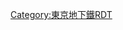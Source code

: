 {{Routemap|collapse=yes|title=東西線|title-bg=#00a7db|title-color=white|inline=<includeonly>yes</includeonly>|map=
\SPLa~~ ~~[[東日本旅客鐵道|JR東]]：{{rint|ja|ecr}} [[中央線快速|中央線（快速）]]
\vBHF~~ ~~[[三鷹站|三鷹]]
\SHI1+l!~v-SHI2gr!~POINTER+4\SHI1+r~~ ~~JR東：{{rint|ja|ecs}} [[中央·總武緩行線|中央線（各站停車）]]
\!~tBHFa@f!~HUBaq\BHF!~HUBeq~~0.0~~T-01 '''[[中野站 (東京都)|中野]]'''
STRc2!~POINTER2\tSTR!~SPLg+3!~STRc2\STR3~~ ~~JR東：{{rint|ja|ecs}} 中央線（各站停車）
STRc2\STR3+1!~STRc2\tSTR!~STRc4!~STR3+1\STRc4!~POINTER4\~~ ~~JR東：{{rint|ja|ecr}} 中央線（快速）
vSTR+1-!~STRc2\STRc4!~STR3+1\tSTR!~STRc4\\
vSTR-!~v-STR+1\STRc4\tSTR\\
vLSTR\\tKRZt\tSTRq\~~ ~~{{rint|Tokyo|Oedo}} [[都營地下鐵|都營]][[大江戶線]]
tBHF~~2.0~~T-02 '''[[落合站 (東京都)|落合]]'''
tKRZW~~ ~~[[神田川 (東京都)|神田川]]
BHFq!~HUBa\tKRZ\STRq~~ ~~JR東：{{rint|ja|eyt}} [[山手線]]
BHFq!~HUB\tKRZ\STRq~~ ~~[[西武鐵道|西武]]：{{rint|saitama|ss}} [[新宿線 (西武鐵道)|新宿線]]
HUBlf\tBHF!~HUBeq\~~3.9~~T-03 '''[[高田馬場站|高田馬場]]
tSTRq\tKRZt\tSTRq~~ ~~{{rint|Tokyo|Fukutoshin}} [[副都心線]]
vLSTR\\tBHF\\~~5.6~~T-04 '''[[早稻田站|早稻田]]'''
vÜWB\\tBHF\\~~6.8~~T-05 '''[[神樂坂站|神樂坂]]'''
vLSTR\\tSTR\tSTR+l\tSTRq~~ ~~{{rint|Tokyo|Yurakucho}} [[有樂町線]]
\tSTRq\tKRZt\tKRZt\tSTR+r~~ ~~都營：{{rint|Tokyo|Oedo}} 大江戶線
\HUBrg\tSTR!~HUBq\tSTR!~HUBq\tBHF!~HUBlg
\tBHFq!~HUB\tKRZt\tSTRr\tSTRl!~HUB
\tBHFq!~HUB\tKRZt\tSTRq\tSTRq!~HUB~~ ~~{{rint|Tokyo|Namboku}} [[南北線 (東京地下鐵)|南北線]]
vLSTR\WASSERq!~HUB\tKRZW\WASSERq\WASSERq!~HUB~~ ~~[[皇居]]{{link-ja|外濠 (東京都)|外濠 (東京都)|外濠}}
\vSTR-STRl\BHFq!~HUB\tKRZ\STRq\STRq!~HUB\v-STR+r~~ ~~JR東：{{rint|ja|ecs}} 中央線（各站停車）
\vSTRl-\STRq!~HUB\tKRZ\STRq\STRq!~HUB\vSTR+r-STR~~ ~~JR東：{{rint|ja|ecr}} 中央線（快速）
\\HUBlf\tBHF!~HUBq\HUBq\HUBrf\vLSTR~~8.0~~T-06 '''[[飯田橋站|飯田橋]]'''
HUBrg\tBHF!~HUBeq\~~8.7~~T-07 '''[[九段下站|九段下]]'''
tBHFq!~HUB\tKRZt\tSTRq~~ ~~都營：{{rint|Tokyo|Shinjuku}} [[新宿線 (都營地下鐵)|新宿線]]
tBHFq!~HUBe\tKRZt\tSTRq~~ ~~{{rint|Tokyo|Hanzomon}} [[半藏門線]]
tKRZW~~ ~~皇居清水濠
tKRZW~~ ~~皇居清水濠
tKRZW~~ ~~皇居大手濠
tKRZW~~ ~~皇居大手濠
tBHF~~9.7~~T-08 '''[[竹橋站|竹橋]]'''
tKRZW~~ ~~{{rint|Tokyo|Hanzomon}} 半藏門線
\d\tKRZW\d\tSTR+l~~ ~~皇居大手濠
\tBHFq!~HUBa\tKRZt\tdSTRq\tKRZt\d~~ ~~都營：{{rint|Tokyo|Mita}} [[三田線 (都營地下鐵)|三田線]]
\tSTRq!~HUB\cd!~tKRZt\cd!~lBHF!~HUBa\tKRZt\d~~ ~~{{rint|Tokyo|Chiyoda}} [[千代田線]]
\c\HUBlf\dHUBq!~tBHF\cHUBq\cd!~HUBtg\c!~tBHF\dHUBq\HUBlg~~10.7~~T-09 '''[[大手町站 (東京都)|大手町]]'''
\d\tSTRq\tKRZt\tdSTRq\cd!~tKRZt\cd!~lBHF!~HUBe\tdSTRq~~ ~~{{rint|Tokyo|Marunouchi}} [[丸之內線]]
\\tSTRq\tKRZt\tSTRq!~tSTR~L\tSTR+r!~tSTR~R\vLSTR~~ ~~JR東：{{rint|ja|esr}} [[總武快速線|總武線（快速）]]
\\hSTRq\tKRZh\cd!~hSTRq\d!~dMASK!~tdKRZh\tdKRZh\STRr!~lhSTRe@gq!~STR~L\cSTR~R~~ ~~JR東：{{rint|ja|ecr}} 中央線（快速）
\\hSTRq\tKRZh\cd!~hSTRq\d!~dMASK!~tdKRZh\tdKRZh\hdSTRq\cd!~STR~~ ~~JR東：{{rint|ja|eyt}} 山手線
\\hSTRq\tKRZh\cd!~hSTRq\d!~dMASK!~tdKRZh\tdKRZh\hdSTRq\cd!~STR~~ ~~JR東：{{rint|ja|新幹線|東北}} [[東北新幹線]]
\\\tSTR\cd\tdSTR\tdLSTR\cd\dLSTR
\\tBHFq!~HUBa\tKRZt\tdSTRq\d\tSTR2u\v-STR3~~ ~~{{rint|Tokyo|Ginza}} [[銀座線]]
\\HUBtl\tBHF!~HUBeq\\v-STR+1\vSTR+4-!~ÜWu4~~11.5~~T-10 '''[[日本橋站 (東京都)|日本橋]]'''
\\tBHFq!~HUBe\tKRZt\tdSTRq\\vSTR\d~~ ~~都營：{{rint|Tokyo|Asakusa}} [[淺草線]]
\\d\tSTR\d\\vLSTR
HUBrg\tBHF!~HUBeq\~~12.0~~T-11 '''[[茅場町站|茅場町]]'''
tBHFq!~HUBe\tKRZt\tSTRq~~ ~~{{rint|Tokyo|Hibiya}} [[日比谷線]]
tKRZW~~ ~~{{link-ja|龜島川|亀島川}}
tKRZW~~ ~~[[隅田川]]
tKRZW~~ ~~大島川西支川
\tKRZt\tBHFq!~HUBa~~ ~~都營：{{rint|Tokyo|Oedo}} 大江戶線
\tBHF!~HUBaq\HUBrf~~13.8~~T-12 '''[[門前仲町站|門前仲町]]'''
tKRZW~~ ~~平久川
tBHF~~14.9~~T-13 '''[[木場站|木場]]'''
tKRZW~~ ~~{{link-ja|大橫川|大横川}}
tSTR~~ ~~{{link-ja|深川車輛基地|深川車両基地|深川檢車區、深川工場}}
STR+r\KDSTa\tBHF\\~~15.8~~T-14 '''[[東陽町站|東陽町]]'''
hKRZWae\hKRZWae\tSTR\\~~ ~~{{link-ja|汐濱運河|汐浜運河}}
STR\tSTRa\tSTR\\
kSTR2\tSTRl\tABZgr\\
kSTRc1\kSTRl+4\tKRZ\\~~ ~~[[日本貨物鐵道|JR貨物]]：[[總武本線]]{{link-ja|越中島支線|越中島支線}}
tBHF~~17.0~~T-15 '''[[南砂町站|南砂町]]'''
tSTRe
hSTRa
hKRZW~~ ~~{{link-ja|荒川中川橋樑 (東京地下鐵東西線)|荒川中川橋梁 (東京地下鉄東西線)|荒川中川橋樑}}~~[[荒川 (關東)|荒川]]
hKRZW~~ ~~荒川中川橋樑~~[[中川]]
hBHF~~19.7~~T-16 '''[[西葛西站|西葛西]]'''
hBHF~~20.9~~T-17 '''[[葛西站|葛西]]'''
hKRZW!~GRZq~~ ~~{{link-ja|舊江戶川|旧江戸川}} [[東京都]][[千葉縣]]界
hBHF~~22.8~~T-18 '''[[浦安站 (千葉縣)|浦安]]'''
hBHF~~24.0~~T-19 '''[[南行德站|南行德]]'''
hBHF~~25.5~~T-20 '''[[行德站|行德]]'''
hBHF~~26.8~~T-21 '''[[妙典站|妙典]]'''
KDSTaq!~lhSTRa@fq\hABZgr\~~ ~~{{link-ja|深川檢車區行德分室|深川検車区行徳分室}}
hKRZW~~ ~~[[江戶川]]
hBHF~~28.9~~T-22 '''[[原木中山站|原木中山]]'''
\\d\hKRZW\d\\vLSTR~~ ~~{{link-ja|真間川|真間川}}
\\\hSTR\STRc2\v-STR3!~STRc2!~POINTER+4\vSTR3-~~ ~~{{rint|ja|ecs}} JR東：總武線（各站停車）
\\\hSTRe\STR+1\STR+1+c4!~POINTERg@rfq\STRc4~~ ~~{{rint|ja|esr}} JR東：總武線（快速）
\HUBrg\vKBHFa!~KBHFe!~HUBq\BHF!~HUBeq\STR~~30.8~~T-23 '''[[西船橋站|西船橋]]'''
hSTRq\BHFq!~HUBe\SPLe!~lhMSTRq!~STRq\KRZh\KRZh~~ ~~JR東：←{{rint|ja|eky}} [[京葉線]]／{{rint|ja|ems}} [[武藏野線]]→
\\KRWgl!~PORTALf\KRWg+r\STR
kSTRc2\kSTR3+l\tKRZ\STRr\kSTR3
kSTR+1\STR+l\tKRZ\kSTRr+1\kSTRc4
STR\STR\tSTRe\\~~ ~~{{rint|tokyo|tr}} [[東葉高速線]]
HST\HST\LSTR\\~~ ~~[[津田沼站|津田沼]]
KHSTe~~ ~~[[東葉勝田台站|東葉勝田台]]
|bottom={{navbar|東京地下鐵RDT/東西線}}
}}<noinclude>{{rdt intro|[[東西線 (東京地下鐵)|東京地下鐵東西線]]}}

[[Category:東京地下鐵RDT]]
[[Category:東西線 (東京地下鐵)| ]]

</noinclude>